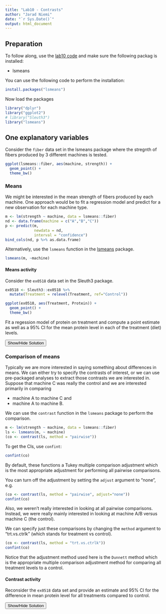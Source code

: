 ```yaml
---
title: "Lab10 - Contrasts"
author: "Jarad Niemi"
date: "`r Sys.Date()`"
output: html_document
---
```



## Preparation

To follow along, use the [lab10 code](lab10.R) and make sure the following 
packag is installed:

- lsmeans

You can use the following code to perform the installation:

```r
install.packages("lsmeans")
```

Now load the packages

```r
library("dplyr")
library("ggplot2")
# library("Sleuth3")
library("lsmeans")
```

## One explanatory variables

Consider the `fiber` data set in the lsmeans package where
the stregnth of fibers produced by 3 different machines is tested. 

```r
ggplot(lsmeans::fiber, aes(machine, strength)) + 
  geom_point() + 
  theme_bw()
```

### Means

We might be interested in the mean strength of fibers produced by each machine.
One approach would be to fit a regression model and predict for a new 
observation for each machine type.

```r
m <- lm(strength ~ machine, data = lsmeans::fiber)
nd <- data.frame(machine = c("A","B","C"))
p <- predict(m, 
             newdata = nd, 
             interval = "confidence")
bind_cols(nd, p %>% as.data.frame)
```
Alternatively, use the `lsmeans` function in the 
[lsmeans](https://cran.r-project.org/web/packages/lsmeans/index.html) 
package.

```r
lsmeans(m, ~machine)
```

#### Means activity

Consider the `ex0518` data set in the Sleuth3 package.

```r
ex0518 <- Sleuth3::ex0518 %>%
  mutate(Treatment = relevel(Treatment, ref="Control"))

ggplot(ex0518, aes(Treatment, Protein)) + 
  geom_point() + 
  theme_bw()
```

Fit a regession model of protein on treatment and 
compute a point estimate as well as a 95% CI for the mean protein level in 
each of the treatment (diet) levels.

<div id="means_activity_solution" style="display:none"> 
```r
m <- lm(Protein ~ Treatment, data = ex0518)
lsmeans(m, ~Treatment)
```
</div> 
<button title="Show a solution" type="button" onclick="if(document.getElementById('means_activity_solution') .style.display=='none') {document.getElementById('means_activity_solution') .style.display=''}else{document.getElementById('means_activity_solution') .style.display='none'}">Show/Hide Solution</button>

### Comparison of means

Typically we are more interested in saying something about differences in means.
We can either try to specify the contrasts of interest, or we can use 
pre-packaged analyses to extract those contrasts we are interested in.
Suppose that machine C was really the control and we are interested primarily
in comparing 

- machine A to machine C and
- machine A to machine B.

We can use the `contrast`  function in the `lsmeans` package to perform the
comparison.

```r
m <- lm(strength ~ machine, data = lsmeans::fiber)
ls <- lsmeans(m, ~ machine)
(co <- contrast(ls, method = "pairwise"))
```
To get the CIs, use `confint`:

```r
confint(co)
```

By default, these functions a Tukey multiple comparison adjustment which is the 
most appropriate adjustment for performing all pairwise comparisons. 

You can turn off the adjustment by setting the `adjust` argument to "none", e.g.

```r
(co <- contrast(ls, method = "pairwise", adjust="none"))
confint(co)
```

Also, we weren't really interested in looking at all pairwise comparisons.
Instead, we were really mainly interested in looking at machine A/B versus 
machine C (the control).

We can specify just these comparisons by changing the `method` argument to 
"trt.vs.ctrlk" (which stands for treatment vs control).

```r
(co <- contrast(ls, method = "trt.vs.ctrlk"))
confint(co)
```
Notice that the adjustment method used here is the `Dunnett` method which is
the appropriate multiple comparison adjustment method for comparing all 
treatment levels to a control. 

#### Contrast activity

Reconsider the `ex0518` data set and provide an estimate and 95% CI for the 
difference in mean protein level for all treatments compared to control.

<div id="contrasts_activity_solution" style="display:none"> 
```r
m <- lm(Protein ~ Treatment, data = ex0518)
ls <- lsmeans(m, ~ Treatment)
(co <- contrast(ls, method = "trt.vs.ctrlk"))
confint(co)
```
</div> 
<button title="Show a solution" type="button" onclick="if(document.getElementById('contrasts_activity_solution') .style.display=='none') {document.getElementById('contrasts_activity_solution') .style.display=''}else{document.getElementById('contrasts_activity_solution') .style.display='none'}">Show/Hide Solution</button>



